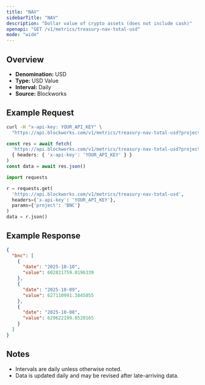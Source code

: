 ```yaml
---
title: "NAV"
sidebarTitle: "NAV"
description: "Dollar value of crypto assets (does not include cash)"
openapi: "GET /v1/metrics/treasury-nav-total-usd"
mode: "wide"
---
```


## Overview

- **Denomination:** USD
- **Type:** USD Value
- **Interval:** Daily
- **Source:** Blockworks

## Example Request

<CodeGroup>

```bash cURL
curl -H "x-api-key: YOUR_API_KEY" \
  "https://api.blockworks.com/v1/metrics/treasury-nav-total-usd?project=BNC"
```

```typescript TypeScript
const res = await fetch(
  'https://api.blockworks.com/v1/metrics/treasury-nav-total-usd?project=BNC',
  { headers: { 'x-api-key': 'YOUR_API_KEY' } }
)
const data = await res.json()
```

```python Python
import requests

r = requests.get(
  'https://api.blockworks.com/v1/metrics/treasury-nav-total-usd',
  headers={'x-api-key': 'YOUR_API_KEY'},
  params={'project': 'BNC'}
)
data = r.json()
```

</CodeGroup>

## Example Response

```json
{
  "bnc": [
    {
      "date": "2025-10-10",
      "value": 602821759.0196339
    },
    {
      "date": "2025-10-09",
      "value": 627110991.3845055
    },
    {
      "date": "2025-10-08",
      "value": 629622199.0520165
    }
  ]
}
```

## Notes
- Intervals are daily unless otherwise noted.
- Data is updated daily and may be revised after late-arriving data.